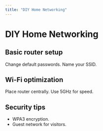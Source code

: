 ```yaml
---
title: "DIY Home Networking"
---
```


# DIY Home Networking

## Basic router setup
Change default passwords. Name your SSID.  

## Wi-Fi optimization
Place router centrally. Use 5GHz for speed.  

## Security tips
- WPA3 encryption.  
- Guest network for visitors.
